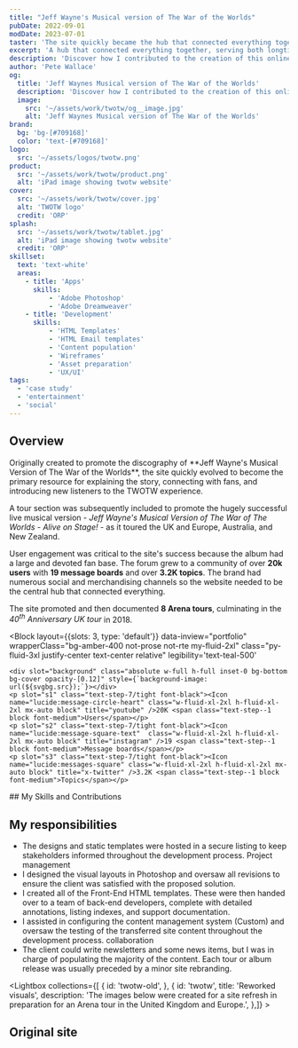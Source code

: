 ```yaml
---
title: "Jeff Wayne's Musical version of The War of the Worlds"
pubDate: 2022-09-01
modDate: 2023-07-01
taster: 'The site quickly became the hub that connected everything together, serving both longtime fans and inspiring a new generation.'
excerpt: 'A hub that connected everything together, serving both longtime fans and inspiring a new generation'
description: 'Discover how I contributed to the creation of this online hub that linked everything together, serving both longtime fans and inspiring a new generation.'
author: 'Pete Wallace'
og:
  title: 'Jeff Waynes Musical version of The War of the Worlds'
  description: 'Discover how I contributed to the creation of this online hub that linked everything together, serving both longtime fans and inspiring a new generation.'
  image: 
    src: '~/assets/work/twotw/og__image.jpg'
    alt: 'Jeff Waynes Musical version of The War of the Worlds'
brand: 
  bg: 'bg-[#709168]'
  color: 'text-[#709168]'
logo:
  src: '~/assets/logos/twotw.png'
product:
  src: '~/assets/work/twotw/product.png'
  alt: 'iPad image showing twotw website'
cover:
  src: '~/assets/work/twotw/cover.jpg'
  alt: 'TWOTW logo'
  credit: 'ORP'
splash:
  src: '~/assets/work/twotw/tablet.jpg'
  alt: 'iPad image showing twotw website'
  credit: 'ORP'
skillset:
  text: 'text-white'
  areas:
    - title: 'Apps'
      skills:
          - 'Adobe Photoshop'
          - 'Adobe Dreamweaver'
    - title: 'Development'
      skills:
          - 'HTML Templates'
          - 'HTML Email templates'
          - 'Content population'
          - 'Wireframes'
          - 'Asset preparation'
          - 'UX/UI'
tags: 
  - 'case study'
  - 'entertainment'
  - 'social'
---
```





## Overview

<p class="text-step-1">Originally created to promote the discography of **Jeff Wayne's Musical Version of The War of the Worlds**, the site quickly evolved to become the primary resource for explaining the story, connecting with fans, and introducing new listeners to the TWOTW experience.</p>

A tour section was subsequently included to promote the hugely successful live musical version - _Jeff Wayne's Musical Version of The War of The Worlds - Alive on Stage!_ - as it toured the UK and Europe, Australia, and New Zealand.

User engagement was critical to the site's success because the album had a large and devoted fan base. The forum grew to a community of over **20k users** with **19 message boards** and over **3.2K topics**. The brand had numerous social and merchandising channels so the website needed to be the central hub that connected everything.

The site promoted and then documented **8 Arena tours**, culminating in the _40<sup>th</sup> Anniversary UK tour_ in 2018.

<Block
    layout={{slots: 3, type: 'default'}}
    data-inview="portfolio"
    wrapperClass="bg-amber-400 not-prose not-rte my-fluid-2xl"
    class="py-fluid-3xl justify-center text-center relative"
    legibility='text-teal-500'
>
    <div slot="background" class="absolute w-full h-full inset-0 bg-bottom bg-cover opacity-[0.12]" style={`background-image: url(${svgbg.src});`}></div>
    <p slot="s1" class="text-step-7/tight font-black"><Icon name="lucide:message-circle-heart" class="w-fluid-xl-2xl h-fluid-xl-2xl mx-auto block" title="youtube" />20K <span class="text-step--1 block font-medium">Users</span></p>
    <p slot="s2" class="text-step-7/tight font-black"><Icon name="lucide:message-square-text"  class="w-fluid-xl-2xl h-fluid-xl-2xl mx-auto block" title="instagram" />19 <span class="text-step--1 block font-medium">Message boards</span></p>
    <p slot="s3" class="text-step-7/tight font-black"><Icon name="lucide:messages-square" class="w-fluid-xl-2xl h-fluid-xl-2xl mx-auto block" title="x-twitter" />3.2K <span class="text-step--1 block font-medium">Topics</span></p>
</Block>

<Skills skillset={frontmatter.skillset} bg={frontmatter.brand.bg}>
## My Skills and Contributions
</Skills>

## My responsibilities

-   The designs and static templates were hosted in a secure listing to keep stakeholders informed throughout the development process. <span class="label-info m-0!">Project management</span>
-   I designed the visual layouts in Photoshop and oversaw all revisions to ensure the client was satisfied with the proposed solution.
-   I created all of the Front-End HTML templates. These were then handed over to a team of back-end developers, complete with detailed annotations, listing indexes, and support documentation.
-   I assisted in configuring the content management system (Custom) and oversaw the testing of the transferred site content throughout the development process. <span class="label-info m-0!">collaboration</span>
-   The client could write newsletters and some news items, but I was in charge of populating the majority of the content. Each tour or album release was usually preceded by a minor site rebranding.


<Lightbox collections={[
        {
            id: 'twotw-old',
        }, {
            id: 'twotw',
            title: 'Reworked visuals',
            description: 'The images below were created for a site refresh in preparation for an Arena tour in the United Kingdom and Europe.',
        },]} >
<Fragment slot='title'>
## Original site
</Fragment>
</Lightbox>
